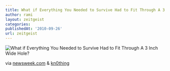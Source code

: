 ```yaml
---
title: What if Everything You Needed to Survive Had to Fit Through A 3 Inch Wide Hole?
author: rami
layout: zeitgeist
categories:
publishedAt: '2010-09-26'
url: zeitgeist
---
```


  
  ![What if Everything You Needed to Survive Had to Fit Through A 3 Inch Wide Hole?](/assets/images/content/zeitgeist/what-if-everything-you-needed-to-survive-had-to-fit-through-a-3-inch-wide-hole.jpg)

via <a href="http://www.newsweek.com/2010/09/13/back-story-think-of-the-miners.html">newsweek.com</a>&nbsp;& <a href="twitter.com/kn0thing" target="_blank">kn0thing</a>
  
